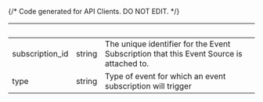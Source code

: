 {/* Code generated for API Clients. DO NOT EDIT. */}

| &nbsp;          | &nbsp; | &nbsp;                                                                                  |
| --------------- | ------ | --------------------------------------------------------------------------------------- |
| subscription_id | string | The unique identifier for the Event Subscription that this Event Source is attached to. |
| type            | string | Type of event for which an event subscription will trigger                              |
